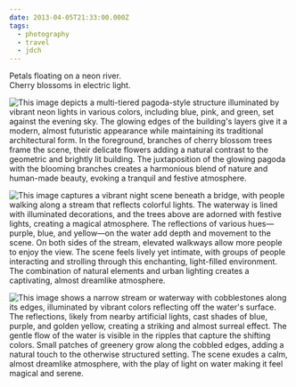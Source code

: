 ```yaml
---
date: 2013-04-05T21:33:00.000Z
tags:
  - photography
  - travel
  - jdch
---
```

Petals floating on a neon river.<br/>
Cherry blossoms in electric light.

![This image depicts a multi-tiered pagoda-style structure illuminated by vibrant neon lights in various colors, including blue, pink, and green, set against the evening sky. The glowing edges of the building's layers give it a modern, almost futuristic appearance while maintaining its traditional architectural form. In the foreground, branches of cherry blossom trees frame the scene, their delicate flowers adding a natural contrast to the geometric and brightly lit building. The juxtaposition of the glowing pagoda with the blooming branches creates a harmonious blend of nature and human-made beauty, evoking a tranquil and festive atmosphere.](../../assets/photos/20130405-IMG_4445.jpg)

![This image captures a vibrant night scene beneath a bridge, with people walking along a stream that reflects colorful lights. The waterway is lined with illuminated decorations, and the trees above are adorned with festive lights, creating a magical atmosphere. The reflections of various hues—purple, blue, and yellow—on the water add depth and movement to the scene. On both sides of the stream, elevated walkways allow more people to enjoy the view. The scene feels lively yet intimate, with groups of people interacting and strolling through this enchanting, light-filled environment. The combination of natural elements and urban lighting creates a captivating, almost dreamlike atmosphere.](../../assets/photos/20130405-IMG_4581.jpg)

![This image shows a narrow stream or waterway with cobblestones along its edges, illuminated by vibrant colors reflecting off the water's surface. The reflections, likely from nearby artificial lights, cast shades of blue, purple, and golden yellow, creating a striking and almost surreal effect. The gentle flow of the water is visible in the ripples that capture the shifting colors. Small patches of greenery grow along the cobbled edges, adding a natural touch to the otherwise structured setting. The scene exudes a calm, almost dreamlike atmosphere, with the play of light on water making it feel magical and serene.](../../assets/photos/20130405-IMG_4537.jpg)